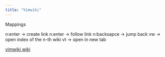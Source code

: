 ```yaml
---
title: "Vimwiki"
---
```


Mappings

n:enter -> create link
n:enter -> follow link
n:backsapce -> jump back
<leader><n>vw -> open index of the n-th wiki
<leader><n>vt -> open in new tab


[vimwiki wiki](https://vimwiki.github.io/vimwikiwiki/)
